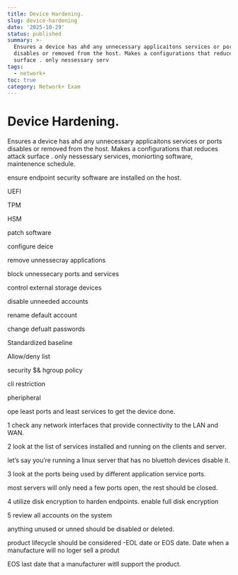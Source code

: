 ```yaml
---
title: Device Hardening.
slug: device-hardening
date: '2025-10-29'
status: published
summary: >-
  Ensures a device has ahd any unnecessary applicaitons services or ports
  disables or removed from the host. Makes a configurations that reduces attack
  surface . only nessessary serv
tags:
  - network+
toc: true
category: Network+ Exam
---
```


# Device Hardening.

Ensures a device has ahd any unnecessary applicaitons services or ports disables or removed from the host. Makes a configurations that reduces attack surface . only nessessary services, moniorting software, maintenence schedule. 

ensure endpoint security software are installed on the host. 

UEFI

TPM 

HSM 

patch software 

configure deice 

remove unnessecray applications 

block unnessecary ports and services 

control external storage devices 

disable unneeded accounts 

rename default account 

change defualt passwords 

Standardized baseline 

Allow/deny list 

security $& hgroup policy 

cli restriction 

pheripheral 

ope least ports and least services to get the device done. 

1 check any network interfaces that provide connectivity to the LAN and WAN. 

2 look at the list of services installed and running on the clients and server. 

let’s say you’re running a linux server that has no bluettoh devices disable it. 

3 look at the ports being used by different application service ports. 

most servers will only need a few ports open, the rest should be closed. 

4 utilize disk encryption to harden endpoints. enable full disk encryption

5 review all accounts on the system 

anything unused or unned should be disabled or deleted. 

product lifecycle should be considered -EOL date or EOS date. Date when a manufacture will no loger sell a produt

EOS last date that a manufacturer witll support the product.
